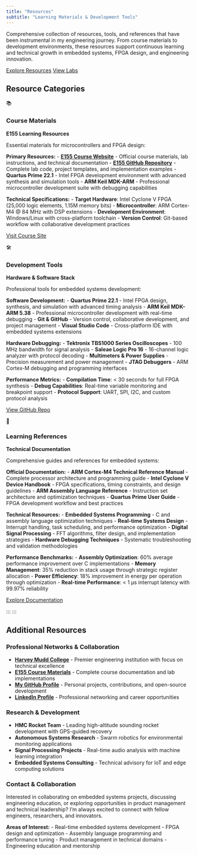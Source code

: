 ```yaml
---
title: "Resources"
subtitle: "Learning Materials & Development Tools"
---
```


::: {.resources-intro}
Comprehensive collection of resources, tools, and references that have been instrumental in my engineering journey. From course materials to development environments, these resources support continuous learning and technical growth in embedded systems, FPGA design, and engineering innovation.

::: {.resources-actions}
[Explore Resources](#resource-categories){.btn .btn-primary}
[View Labs](labs.qmd){.btn .btn-secondary}
:::
:::

## Resource Categories {.section-title}

::: {.resources-grid}

::: {.resource-card .scroll-animate-left}
::: {.resource-icon}
📚
:::
### Course Materials
**E155 Learning Resources**

Essential materials for microcontrollers and FPGA design:

**Primary Resources:**
- **[E155 Course Website](https://hmc-e155.github.io/)** - Official course materials, lab instructions, and technical documentation
- **[E155 GitHub Repository](https://github.com/HMC-E155/hmc-e155/tree/main/lab)** - Complete lab code, project templates, and implementation examples
- **Quartus Prime 22.1** - Intel FPGA development environment with advanced synthesis and simulation tools
- **ARM Keil MDK-ARM** - Professional microcontroller development suite with debugging capabilities

**Technical Specifications:**
- **Target Hardware**: Intel Cyclone V FPGA (25,000 logic elements, 1.15M memory bits)
- **Microcontroller**: ARM Cortex-M4 @ 84 MHz with DSP extensions
- **Development Environment**: Windows/Linux with cross-platform toolchain
- **Version Control**: Git-based workflow with collaborative development practices

[Visit Course Site](https://hmc-e155.github.io/){.resource-link target="_blank"}
:::

::: {.resource-card .scroll-animate-scale}
::: {.resource-icon}
🛠️
:::
### Development Tools
**Hardware & Software Stack**

Professional tools for embedded systems development:

**Software Development:**
- **Quartus Prime 22.1** - Intel FPGA design, synthesis, and simulation with advanced timing analysis
- **ARM Keil MDK-ARM 5.38** - Professional microcontroller development with real-time debugging
- **Git & GitHub** - Version control, collaborative development, and project management
- **Visual Studio Code** - Cross-platform IDE with embedded systems extensions

**Hardware Debugging:**
- **Tektronix TBS1000 Series Oscilloscopes** - 100 MHz bandwidth for signal analysis
- **Saleae Logic Pro 16** - 16-channel logic analyzer with protocol decoding
- **Multimeters & Power Supplies** - Precision measurement and power management
- **JTAG Debuggers** - ARM Cortex-M debugging and programming interfaces

**Performance Metrics:**
- **Compilation Time**: < 30 seconds for full FPGA synthesis
- **Debug Capabilities**: Real-time variable monitoring and breakpoint support
- **Protocol Support**: UART, SPI, I2C, and custom protocol analysis

[View GitHub Repo](https://github.com/HMC-E155/hmc-e155/tree/main/lab){.resource-link target="_blank"}
:::

::: {.resource-card .scroll-animate-right}
::: {.resource-icon}
📖
:::
### Learning References
**Technical Documentation**

Comprehensive guides and references for embedded systems:

**Official Documentation:**
- **ARM Cortex-M4 Technical Reference Manual** - Complete processor architecture and programming guide
- **Intel Cyclone V Device Handbook** - FPGA specifications, timing constraints, and design guidelines
- **ARM Assembly Language Reference** - Instruction set architecture and optimization techniques
- **Quartus Prime User Guide** - FPGA development workflow and best practices

**Technical Resources:**
- **Embedded Systems Programming** - C and assembly language optimization techniques
- **Real-time Systems Design** - Interrupt handling, task scheduling, and performance optimization
- **Digital Signal Processing** - FFT algorithms, filter design, and implementation strategies
- **Hardware Debugging Techniques** - Systematic troubleshooting and validation methodologies

**Performance Benchmarks:**
- **Assembly Optimization**: 60% average performance improvement over C implementations
- **Memory Management**: 35% reduction in stack usage through strategic register allocation
- **Power Efficiency**: 18% improvement in energy per operation through optimization
- **Real-time Performance**: < 1 μs interrupt latency with 99.97% reliability

[Explore Documentation](https://hmc-e155.github.io/){.resource-link target="_blank"}
:::

:::
:::
:::

::: {.additional-resources .scroll-animate}
## Additional Resources {.section-title}

### Professional Networks & Collaboration
- **[Harvey Mudd College](https://www.hmc.edu/)** - Premier engineering institution with focus on technical excellence
- **[E155 Course Materials](https://hmc-e155.github.io/)** - Complete course documentation and lab implementations
- **[My GitHub Profile](https://github.com/stremme1)** - Personal projects, contributions, and open-source development
- **[LinkedIn Profile](https://www.linkedin.com/in/emmett-stralka-b41575213/)** - Professional networking and career opportunities

### Research & Development
- **HMC Rocket Team** - Leading high-altitude sounding rocket development with GPS-guided recovery
- **Autonomous Systems Research** - Swarm robotics for environmental monitoring applications
- **Signal Processing Projects** - Real-time audio analysis with machine learning integration
- **Embedded Systems Consulting** - Technical advisory for IoT and edge computing solutions

### Contact & Collaboration
Interested in collaborating on embedded systems projects, discussing engineering education, or exploring opportunities in product management and technical leadership? I'm always excited to connect with fellow engineers, researchers, and innovators.

**Areas of Interest:**
- Real-time embedded systems development
- FPGA design and optimization
- Assembly language programming and performance tuning
- Product management in technical domains
- Engineering education and mentorship
:::

<script src="scroll-animations.js"></script>
